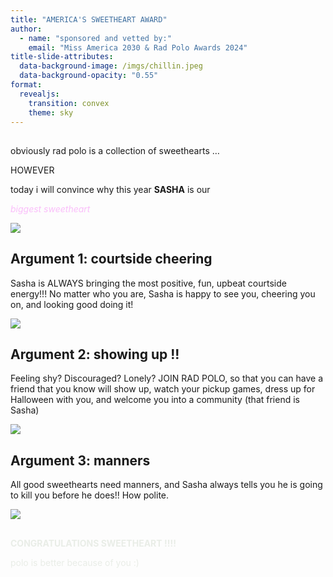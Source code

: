 ```yaml
---
title: "AMERICA'S SWEETHEART AWARD"
author: 
  - name: "sponsored and vetted by:"
    email: "Miss America 2030 & Rad Polo Awards 2024"
title-slide-attributes:
  data-background-image: /imgs/chillin.jpeg
  data-background-opacity: "0.55"
format: 
  revealjs:
    transition: convex
    theme: sky
---
```


##  {.center}

::: r-stack
obviously rad polo is a collection of sweethearts ...
:::

::: r-stack
HOWEVER
:::

::: r-stack
today i will convince why this year **SASHA** is our
:::

::: r-stack
<w style = "color: #fabefa"> *biggest sweetheart* </w>
:::

![](imgs/gif.webp){fig-align="center"}

## Argument 1: courtside cheering

Sasha is ALWAYS bringing the most positive, fun, upbeat courtside energy!!! No matter who you are, Sasha is happy to see you, cheering you on, and looking good doing it! 

![](imgs/courtside.jpeg){fig-align="center"}

## Argument 2: showing up !! 

Feeling shy? Discouraged? Lonely? JOIN RAD POLO, so that you can have a friend that you know will show up, watch your pickup games, dress up for Halloween with you, and welcome you into a community (that friend is Sasha)

![](imgs/victory.jpeg){fig-align="center"}


## Argument 3: manners 

All good sweethearts need manners, and Sasha always tells you he is going to kill you before he does!! How polite.

![](imgs/playing.jpeg){fig-align="center"}


## {.center background-image="imgs/award.jpeg"}

::: r-stack

<w style = "color: #e9ede7"> **CONGRATULATIONS SWEETHEART !!!!** </w>

:::


::: r-stack

<w style = "color: #e9ede7"> polo is better because of you :) </w>

:::


